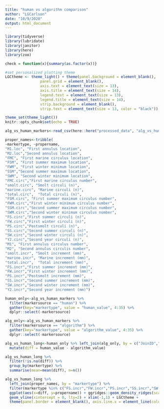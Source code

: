```yaml
---
title: "human vs algorithm comparison"
author: "LGCarlson"
date: "10/9/2020"
output: html_document
---
```


```r
library(tidyverse)
library(lubridate)
library(janitor)
library(here)
library(zoo) 

check = function(x){summary(as.factor(x))}

#set personalized plotting theme
LGCtheme <- theme_light() + theme(panel.background = element_blank(), 
                panel.grid = element_blank(), 
                axis.text = element_text(size = 13), 
                axis.title = element_text(size = 14), 
                legend.text = element_text(size = 13), 
                legend.title = element_text(size = 14), 
                strip.background = element_blank(), 
                strip.text = element_text(size = 13, color = "black"))

theme_set(theme_light())
knitr::opts_chunk$set(echo = TRUE)
```

```r
alg_vs_human_markers<-read_csv(here::here("processed_data", "alg_vs_human_markers.csv")) 
```
```r
proper_names<-tribble(
~markertype, ~propername,
"M1.loc", "First annulus location",
"M2.loc","Second annulus location",
"FMC", "First marine circulus location",
"FSM", "First summer maximum location",
"FWM", "First winter minimum location",
"SSM","Second summer maximum location",
"SWM", "Second winter minimum location",
"FMC.circ","First marine circulus number",
"smolt.circ", "Smolt circuli (n)",
"marine.circ", "Marine circuli (n)",
"total.circ",  "Total circuli (n)",
"FSM.circ", "First summer maximum circulus number",
"FWM.circ","First winter minimum circulus number",
"SSM.circ","Second summer maximum circulus number",
"SWM.circ","Second winter minimum circulus number",
"FS.circ","First summer circuli (n)",
"FW.circ","First winter circuli (n)",
"PS.circ","Postsmolt circuli (n)",
"SS.circ","Second summer circuli (n)",
"SW.circ","Second winter circuli (n)",
"Y2.circ","Second year circuli (n)",
"M1", "First annulus circulus number",
"M2", "Second annulus circulis number",
"smolt.incr", "Smolt increment (mm)",
"marine.incr", "Marine increment (mm)",
"total.incr",  "Total increment (mm)",
"FS.incr","First summer increment (mm)",
"FW.incr","First winter increment (mm)",
"PS.incr","Postsmolt increment (mm)",
"SS.incr","Second summer increment (mm)",
"SW.incr","Second winter increment (mm)",
"Y2.incr","Second year increment (mm)")
```


```r
human_only<-alg_vs_human_markers %>% 
  filter(markersource == "human") %>% 
  gather(key="markertype", value = "human_value", 4:35) %>% 
  dplyr::select(-markersource)

alg_only<-alg_vs_human_markers %>% 
  filter(markersource == "algorithm") %>% 
  gather(key="markertype", value = "algorithm_value", 4:35) %>% 
  dplyr::select(-markersource) 

alg_vs_human_long<-human_only %>% left_join(alg_only, by = c("JoinID","ReleaseYear","markertype")) %>% 
  mutate(diff = human_value - algorithm_value)
```


```r
alg_vs_human_long %>% 
  filter(!is.na(diff)) %>% 
  group_by(markertype) %>% 
  summarise(mean=mean(diff), n=n())

alg_vs_human_long %>% 
  left_join(proper_names, by = "markertype") %>% 
  filter(markertype %in% c("FS.incr","FW.incr","PS.incr","SS.incr","SW.incr","Y2.incr")) %>% 
  ggplot(aes(x=diff, y=propername)) + ggridges::geom_density_ridges(scale = 0.9, size = 0.2, rel_min_height = 0.01) + 
  geom_vline(xintercept = 0, lty=2) + xlim(-1,1) + LGCtheme + 
  theme(panel.border = element_blank(), axis.line.x = element_line(color = "lightgrey"), axis.line.y = element_line(color = "lightgrey")) + labs(x="Difference between human and algorithm",y="")

```




```r

```









